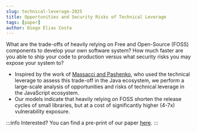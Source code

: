 ```yaml
---
slug: technical-leverage-2025
title: Opportunities and Security Risks of Technical Leverage
tags: [paper]
author: Diego Elias Costa
---
```


What are the trade-offs of heavily relying on Free and Open-Source (FOSS) components to develop your own software system? How much faster are you able to ship your code to production versus what security risks you may expose your system to?
- Inspired by the work of [Massacci and Pashenko](https://ieeexplore.ieee.org/abstract/document/9402061), who used the technical leverage to assess this trade-off in the Java ecosystem, we perform a large-scale analysis of opportunities and risks of technical leverage in the JavaScript ecosystem.
- Our models indicate that heavily relying on FOSS shorten the release cycles of small libraries, but at a cost of significantly higher (4-7x) vulnerability exposure. 


:::info
Interested? You can find a pre-print of our paper [here](https://arxiv.org/abs/2412.06948). 
:::
